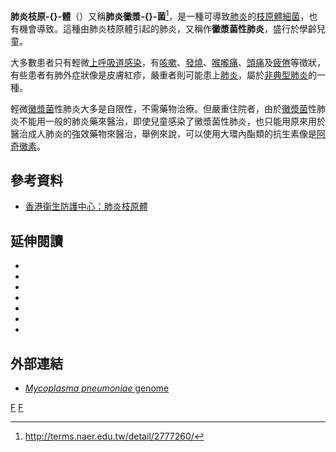 {{expand language|1=en}}
{{Speciesbox
| taxon = Mycoplasma pneumoniae
| binomial_authority = Somerson et al., 1963
}}

'''肺炎枝原-{}-體'''（{{Lang-xm|Mycoplasma pneumoniae}}）又稱'''肺炎黴漿-{}-菌'''<ref>http://terms.naer.edu.tw/detail/2777260/</ref>，是一種可導致[[肺炎|肺炎]]的[[枝原體|枝原體]][[細菌|細菌]]，也有機會導致{{tsl|en|cold agglutinin disease|冷凝集素症}}。這種由肺炎枝原體引起的肺炎，又稱作'''黴漿菌性肺炎'''，盛行於學齡兒童。

大多數患者只有輕微[[上呼吸道感染|上呼吸道感染]]，有[[咳嗽|咳嗽]]、[[發燒|發燒]]、[[喉嚨痛|喉嚨痛]]、[[頭痛|頭痛]]及[[疲倦|疲倦]]等徵狀，有些患者有肺外症狀像是皮膚紅疹，嚴重者則可能患上[[肺炎|肺炎]]，屬於[[非典型肺炎|非典型肺炎]]的一種。

輕微[[黴漿菌|黴漿菌]]性肺炎大多是自限性，不需藥物治療。但嚴重住院者，由於[[黴漿菌|黴漿菌]]性肺炎不能用一般的肺炎藥來醫治，即使兒童感染了黴漿菌性肺炎，也只能用原來用於醫治成人肺炎的強效藥物來醫治，舉例來說，可以使用大環內酯類的抗生素像是[[阿奇黴素|阿奇黴素]]。

==參考資料==
{{refbegin}}
*[http://www.chp.gov.hk/tc/content/9/24/21283.html 香港衞生防護中心：肺炎枝原體]
{{refend}}

==延伸閱讀==
{{refbegin|2}}
*{{cite journal  | author=Baseman J. B. |title=Interplay between Mycoplasma Surface Proteins, Airway Cells, and the Protean Manifestations of Mycoplasma-mediated Human Infections |journal=American Journal of Respiratory and Critical Care Medicine |volume=154 |pages= 137–144 |year= 1996 |doi= 10.1164/ajrccm/154.4_Pt_2.S137  }}
*{{cite journal  | author=Razin S., Yogev D., Naot Y. |title=Molecular biology and pathogenicity of mycoplasmas | url=https://archive.org/details/sim_microbiology-and-molecular-biology-reviews_1998-12_62_4/page/1094 |journal=Microbiol. Mol. Biol. Rev. |volume= 62 |issue= 4 |pages= 1094–156 |year= 1998 |pmid= 9841667 }}
*{{cite journal  | author=Kashyap S., Sarkar, M. |title=''Mycoplasma pneumonia'': Clinical features and management |journal= Lung India |volume=27 |issue= 2 |pages= 75–85 |year= 2010 |doi= 10.4103/0970-2113.63611 }}
*{{cite journal  | author= Narita M. |title=Pathogenesis of neurologic manifestations of ''Mycoplasma pneumoniae'' infection |journal= Pediatr Neurol. |volume=41 |issue= 3 |pages= 159–166 |year= 2009 |pmid= 19664529 |doi= 10.1016/j.pediatrneurol.2009.04.012 }}
*{{cite journal  | author= Ferwerda A., Moll H. A., de Groot R. |title=Respiratory tract infections by Mycoplasma pneumoniae in children: a review of diagnostic and therapeutic measures |journal= Eur J Pediatr. |volume=160 |issue= 8 |pages= 483–491 |year= 2001 |pmid= 11548186 }}
*{{cite journal  | author= Esposito S., Droghetti R., Bosis S., Claut L. Marchisio P., Principi N. |title=Cytokine secretion in children with acute ''Mycoplasma pneumoniae'' infection and wheeze |journal= Pediatric Pulmonology |volume=34 |issue= 2 |pages= 122–127 |year= 2002 |doi= 10.1002/ppul.10139 }}
*{{cite journal  | author= Ríos A. M., Mejías A., Chávez-Bueno S., Fonseca-Aten M., Katz K., Hatfield J., Gómez A. M., Jafri H. S., McCracken G. H., Ramilo O., Hardy R. D. |title=Impact of Cethromycin (ABT-773) Therapy on Microbiological, Histologic, Immunologic, and Respiratory Indices in a Murine Model of Mycoplasma pneumoniae Lower Respiratory Infection | url= https://archive.org/details/sim_antimicrobial-agents-and-chemotherapy_2004-08_48_8/page/2897 |journal= Antimicrob Agents Chemother. |volume=48 |issue= 8 |pages= 2897–2904 |year= 2004 |doi= 10.1128/AAC.48.8.2897-2904.2004 }}
{{refend}}

==外部連結==
*[http://nar.oxfordjournals.org/content/24/22/4420.full ''Mycoplasma pneumoniae'' genome]

{{Gram-positive firmicutes diseases}}
{{Respiratory pathology}}
{{Taxonbar}}
[[Category:厚壁菌門|F]]
[[Category:革兰氏阳性菌|F]]